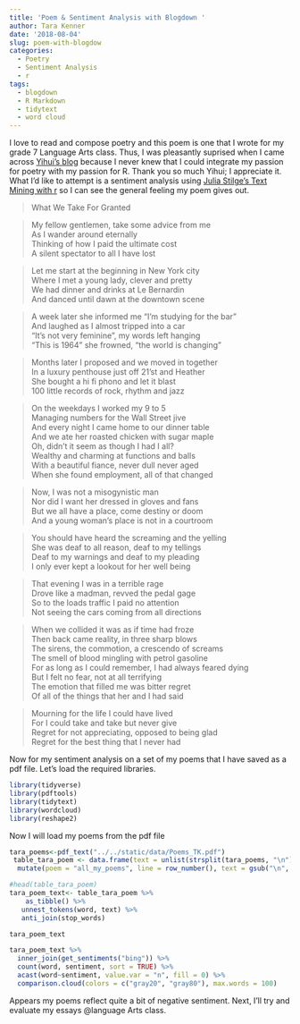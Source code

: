 ```yaml
---
title: 'Poem & Sentiment Analysis with Blogdown '
author: Tara Kenner
date: '2018-08-04'
slug: poem-with-blogdow
categories:
  - Poetry
  - Sentiment Analysis
  - r
tags:
  - blogdown
  - R Markdown
  - tidytext
  - word cloud
---
```


I love to read and compose poetry and this poem is one that I wrote for my grade 7 Language Arts class. Thus, I was pleasantly suprised when I came across [Yihui's blog](https://yihui.name/en/2018/06/quote-poem-blogdown/)
because I never knew that I could integrate my passion for poetry with my passion for R. Thank you so much Yihui; I appreciate it.
What I'd like to attempt is a sentiment analysis using [Julia Stilge's Text Mining with r ](https://www.tidytextmining.com/tidytext.html) so I can see the general feeling my poem gives out.


> What We Take For Granted

> My fellow gentlemen, take some advice from me  
As I wander around eternally  
Thinking of how I paid the ultimate cost  
A silent spectator to all I have lost

> Let me start at the beginning in New York city  
Where I met a young lady, clever and pretty  
We had dinner and drinks at Le Bernardin  
And danced until dawn at the downtown scene

> A week later she informed me “I’m studying for the bar”  
And laughed as I almost tripped into a car  
“It’s not very feminine”, my words left hanging  
“This is 1964” she frowned, “the world is changing”

> Months later I proposed and we moved in together  
In a luxury penthouse just off 21’st and Heather  
She bought a hi fi phono and let it blast  
100 little records of rock, rhythm and jazz

> On the weekdays I worked my 9 to 5  
Managing numbers for the Wall Street jive  
And every night I came home to our dinner table  
And we ate her roasted chicken with sugar maple  
Oh, didn’t it seem as though I had I all?  
Wealthy and charming at functions and balls  
With a beautiful fiance, never dull never aged  
When she found employment, all of that changed

> Now, I was not a misogynistic man  
Nor did I want her dressed in gloves and fans  
But we all have a place, come destiny or doom  
And a young woman’s place is not in a courtroom

> You should have heard the screaming and the yelling  
She was deaf to all reason, deaf to my tellings  
Deaf to my warnings and deaf to my pleading  
I only ever kept a lookout for her well being

> That evening I was in a terrible rage  
Drove like a madman, revved the pedal gage  
So to the loads traffic I paid no attention  
Not seeing the cars coming from all directions

> When we collided it was as if time had froze  
Then back came reality, in three sharp blows  
The sirens, the commotion, a crescendo of screams  
The smell of blood mingling with petrol gasoline  
For as long as I could remember, I had always feared dying  
But I felt no fear, not at all terrifying  
The emotion that filled me was bitter regret  
Of all of the things that her and I had said

> Mourning for the life I could have lived  
For I could take and take but never give  
Regret for not appreciating, opposed to being glad  
Regret for the best thing that I never had

>

Now for my sentiment analysis on a set of my poems that I have saved as a pdf file. Let's load the required libraries. 
```r

library(tidyverse)
library(pdftools)
library(tidytext)
library(wordcloud)
library(reshape2)
```


Now I will load my poems from the pdf file
```r
tara_poems<-pdf_text("../../static/data/Poems_TK.pdf")
 table_tara_poem <- data.frame(text = unlist(strsplit(tara_poems, "\n"))) %>% 
  mutate(poem = "all_my_poems", line = row_number(), text = gsub("\n", "", text)) 

#head(table_tara_poem)
tara_poem_text<- table_tara_poem %>% 
    as_tibble() %>% 
   unnest_tokens(word, text) %>% 
   anti_join(stop_words)

tara_poem_text
```

```r
tara_poem_text %>% 
  inner_join(get_sentiments("bing")) %>% 
  count(word, sentiment, sort = TRUE) %>% 
  acast(word~sentiment, value.var = "n", fill = 0) %>% 
  comparison.cloud(colors = c("gray20", "gray80"), max.words = 100)

```

Appears my poems reflect quite a bit of negative sentiment. Next, I'll try and evaluate my essays @language Arts class.


